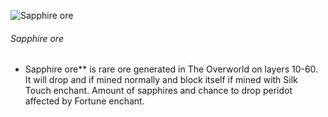 ![Sapphire ore](/mods/techreborn/sapphire_ore.png)


###### Sapphire ore

- Sapphire ore** is rare ore generated in The Overworld on
        layers 10-60. It will drop
        <Mcitem id="techreborn:sapphire"/> and
        <Mcitem id="techreborn:peridot"/> if mined
        normally and block itself if mined with Silk Touch enchant.
        Amount of sapphires and chance to drop peridot affected by
        Fortune enchant.
